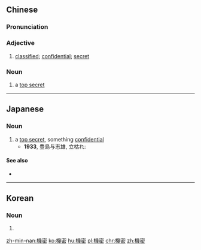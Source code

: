 {{also|机密}}
==Chinese==
{{zh-forms|s=机密}}

===Pronunciation===
{{zh-pron
|m=jīmì
|c=gei1 mat6
|h=pfs=kî-me̍t
|mn=ki-bi̍t
|cat=a,n
}}

===Adjective===
{{zh-adj}}

# [[classified]]; [[confidential]]; [[secret]]

===Noun===
{{zh-noun}}

# a [[top secret]]

{{zh-cat|Advanced}}

----

==Japanese==
{{ja-kanjitab|き|みつ|yomi=on}}

===Noun===
{{ja-noun|きみつ}}

# a [[top secret]], something [[confidential]]
#* '''1933''', 豊島与志雄, 立枯れ:
#*: {{ja-usex|問題 は、 もっと 深い 肉体的 な '''機密''' に 属する こと かも知れなかった。|もんだい は、 もっと ふかい にくたいてき な '''きみつ''' に ぞくする こと かもしれなかった。|The problem was that it might have been connected with a deeper physical secret.}}

====See also====
* {{ja-r|秘密|ひみつ}}

----

==Korean==
{{ko-hanjatab}}

===Noun===
{{ko-noun|hangeul=기밀}}

# {{hanja form of|기밀|secrecy}}

[[zh-min-nan:機密]]
[[ko:機密]]
[[hu:機密]]
[[pl:機密]]
[[chr:機密]]
[[zh:機密]]
